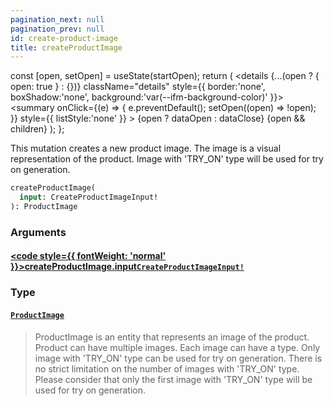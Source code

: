 ```yaml
---
pagination_next: null
pagination_prev: null
id: create-product-image
title: createProductImage
---
```









  const [open, setOpen] = useState(startOpen);
  return (
    <details {...(open ? { open: true } : {})} className="details" style={{ border:'none', boxShadow:'none', background:'var(--ifm-background-color)' }}>
      <summary
        onClick={(e) => {
          e.preventDefault();
          setOpen((open) => !open);
        }}
        style={{ listStyle:'none' }}
      >
      {open ? dataOpen : dataClose}
      </summary>
      {open && children}
    </details>
  );
};








This mutation creates a new product image. The image is a visual representation of the product.
Image with 'TRY_ON' type will be used for try on generation.


```graphql
createProductImage(
  input: CreateProductImageInput!
): ProductImage
```




### Arguments

#### [<code style={{ fontWeight: 'normal' }}>createProductImage.<b>input</b></code>](#)<Bullet />[`CreateProductImageInput!`](/types/inputs/create-product-image-input) <Badge class="badge badge--secondary" text="non-null"/> <Badge class="badge badge--secondary" text="input"/> 
> 
> 
> 
> 

### Type

#### [`ProductImage`](/types/objects/product-image) <Badge class="badge badge--secondary" text="object"/> 
> 
> 
> ProductImage is an entity that represents an image of the product.
> Product can have multiple images. Each image can have a type.
> Only image with 'TRY_ON' type can be used for try on generation.
> There is no strict limitation on the number of images with 'TRY_ON' type.
> Please consider that only the first image with 'TRY_ON' type will be used for try on generation.
> 





